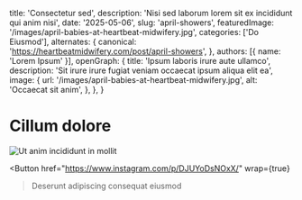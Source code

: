   title: 'Consectetur sed',
  description: 'Nisi sed laborum lorem sit ex incididunt qui anim nisi',
  date: '2025-05-06',
  slug: 'april-showers',
  featuredImage: '/images/april-babies-at-heartbeat-midwifery.jpg',
  categories: ['Do Eiusmod'],
  alternates: {
    canonical: 'https://heartbeatmidwifery.com/post/april-showers',
  },
  authors: [{ name: 'Lorem Ipsum' }],
  openGraph: {
    title: 'Ipsum laboris irure aute ullamco',
    description: 'Sit irure irure fugiat veniam occaecat ipsum aliqua elit ea',
    image: {
      url: '/images/april-babies-at-heartbeat-midwifery.jpg',
      alt: 'Occaecat sit anim',
    },
  },
}


# Cillum dolore

<Image
  src="/images/april-babies-at-heartbeat-midwifery.jpg"
  size="large"
  wrap={true}
  alt="Ut anim incididunt in mollit"
/>

<Button
  href="https://www.instagram.com/p/DJUYoDsNOxX/"
  wrap={true}
>Deserunt adipiscing consequat eiusmod</Button>
